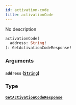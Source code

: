 ```yaml
---
id: activation-code
title: activationCode
---
```



No description


```graphql
activationCode(
  address: String!
): GetActivationCodeResponse!

```


### Arguments

#### `address` ([`String`](/docs/GraphQL/scalars/string))




### Type

#### [`GetActivationCodeResponse`](/docs/GraphQL/objects/get-activation-code-response) 






